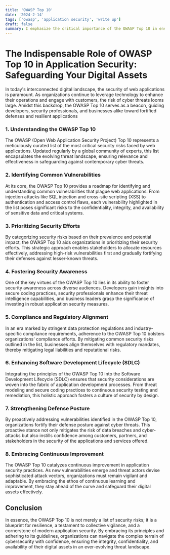 ```yaml
---
title: 'OWASP Top 10'
date: '2024-2-14'
tags: ['owasp', 'application security', 'write up']
draft: false
summary: I emphasize the critical importance of the OWASP Top 10 in ensuring robust application security and safeguarding digital assets. By addressing common vulnerabilities outlined in the list, I demonstrate a proactive approach to mitigating cyber threats, enhancing resilience, and fostering a culture of security within organizations
---
```


# The Indispensable Role of OWASP Top 10 in Application Security: Safeguarding Your Digital Assets

In today's interconnected digital landscape, the security of web applications is paramount. 
As organizations continue to leverage technology to enhance their operations and engage with customers, the risk of cyber threats looms large. 
Amidst this backdrop, the OWASP Top 10 serves as a beacon, guiding developers, security professionals, and businesses alike toward fortified defenses and resilient applications

###  1.  Understanding the OWASP Top 10

The OWASP (Open Web Application Security Project) Top 10 represents a meticulously curated list of the most critical security risks faced by web applications.
Updated regularly by a global community of experts, this list encapsulates the evolving threat landscape, ensuring relevance and effectiveness in safeguarding against contemporary cyber threats.

 ###  2.  Identifying Common Vulnerabilities

 At its core, the OWASP Top 10 provides a roadmap for identifying and understanding common vulnerabilities that plague web applications. 
 From injection attacks like SQL injection and cross-site scripting (XSS) to authentication and access control flaws, each vulnerability highlighted in the list poses significant risks to the confidentiality, integrity, 
 and availability of sensitive data and critical systems.

###  3.  Prioritizing Security Efforts

By categorizing security risks based on their prevalence and potential impact, the OWASP Top 10 aids organizations in prioritizing their security efforts. 
This strategic approach enables stakeholders to allocate resources effectively, addressing high-risk vulnerabilities first and gradually fortifying their defenses against lesser-known threats.

###  4.  Fostering Security Awareness

One of the key virtues of the OWASP Top 10 lies in its ability to foster security awareness across diverse audiences. 
Developers gain insights into secure coding practices, security professionals enhance their threat intelligence capabilities, and business leaders grasp the significance of investing in robust application security measures.

###  5.  Compliance and Regulatory Alignment

In an era marked by stringent data protection regulations and industry-specific compliance requirements, adherence to the OWASP Top 10 bolsters organizations' compliance efforts. 
By mitigating common security risks outlined in the list, businesses align themselves with regulatory mandates, thereby mitigating legal liabilities and reputational risks.

### 6.  Enhancing Software Development Lifecycle (SDLC)

Integrating the principles of the OWASP Top 10 into the Software Development Lifecycle (SDLC) ensures that security considerations are woven into the fabric of application development processes. 
From threat modeling and secure coding practices to continuous security testing and remediation, this holistic approach fosters a culture of security by design.

### 7.  Strengthening Defense Posture

By proactively addressing vulnerabilities identified in the OWASP Top 10, organizations fortify their defense posture against cyber threats. 
This proactive stance not only mitigates the risk of data breaches and cyber-attacks but also instills confidence among customers, partners, and stakeholders in the security of the applications and services offered.

### 8.  Embracing Continuous Improvement

The OWASP Top 10 catalyzes continuous improvement in application security practices. As new vulnerabilities emerge and threat actors devise sophisticated attack vectors, organizations must remain vigilant and adaptable.
 By embracing the ethos of continuous learning and improvement, they stay ahead of the curve and safeguard their digital assets effectively.


## Conclusion

In essence, the OWASP Top 10 is not merely a list of security risks; it is a blueprint for resilience, a testament to collective vigilance, and a cornerstone of modern application security. 
By embracing its principles and adhering to its guidelines, organizations can navigate the complex terrain of cybersecurity with confidence, ensuring the integrity, confidentiality, and availability of their digital assets in an ever-evolving threat landscape.





